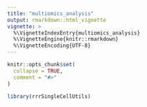 ```yaml
---
title: "multiomics_analysis"
output: rmarkdown::html_vignette
vignette: >
  %\VignetteIndexEntry{multiomics_analysis}
  %\VignetteEngine{knitr::rmarkdown}
  %\VignetteEncoding{UTF-8}
---
```


```r
knitr::opts_chunk$set(
  collapse = TRUE,
  comment = "#>"
)
```

```r
library(rrrSingleCellUtils)
```

